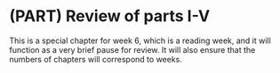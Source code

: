 # (PART) Review of parts I-V {-}

This is a special chapter for week 6, which is a reading week, and it will function as a very brief pause for review. It will also ensure that the numbers of chapters will correspond to weeks.
